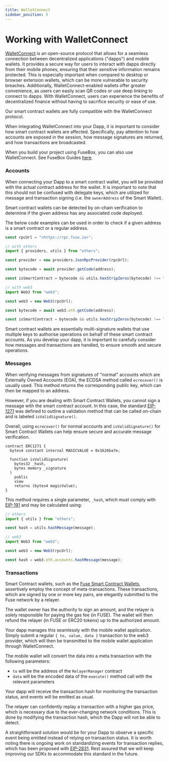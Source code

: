 ```yaml
---
title: WalletConnect
sidebar_position: 5
---
```


# Working with WalletConnect

[WalletConnect](https://walletconnect.com) is an open-source protocol that allows for a seamless connection between decentralized applications ("dapps") and mobile wallets. It provides a secure way for users to interact with dapps directly from their mobile phones, ensuring that their sensitive information remains protected. This is especially important when compared to desktop or browser extension wallets, which can be more vulnerable to security breaches. Additionally, WalletConnect-enabled wallets offer greater convenience, as users can easily scan QR codes or use deep linking to connect to dapps. With WalletConnect, users can experience the benefits of decentralized finance without having to sacrifice security or ease of use.

Our smart contract wallets are fully compatible with the WalletConnect protocol.

When integrating WalletConnect into your Dapp, it is important to consider how smart contract wallets are affected. Specifically, pay attention to how accounts are exposed in the session, how message signatures are returned, and how transactions are broadcasted.

When you build your project using FuseBox, you can also use WalletConnect. See FuseBox Guides [here](../getting-started).

### Accounts

When connecting your Dapp to a smart contract wallet, you will be provided with the actual contract address for the wallet. It is important to note that this should not be confused with delegate keys, which are utilized for message and transaction signing (i.e. the `ownerAddress` of the Smart Wallet).

Smart contract wallets can be detected by on-chain verification to determine if the given address has any associated code deployed.

The below code examples can be used in order to check if a given address is a smart contract or a regular address.

```jsx
const rpcUrl = "<https://rpc.fuse.io>";

// with ethers
import { providers, utils } from "ethers";

const provider = new providers.JsonRpcProvider(rpcUrl);

const bytecode = await provider.getCode(address);

const isSmartContract = bytecode && utils.hexStripZeros(bytecode) !== "0x";

// with web3
import Web3 from "web3";

const web3 = new Web3(rpcUrl);

const bytecode = await web3.eth.getCode(address);

const isSmartContract = bytecode && utils.hexStripZeros(bytecode) !== "0x";
```

Smart contract wallets are essentially multi-signature wallets that use multiple keys to authorise operations on behalf of these smart contract accounts. As you develop your dapp, it is important to carefully consider how messages and transactions are handled, to ensure smooth and secure operations.

### Messages

When verifying messages from signatures of "normal" accounts which are Externally Owned Accounts (EOA), the ECDSA method called `ecrecover()` is usually used. This method returns the corresponding public key, which can then be mapped to an address.

However, if you are dealing with Smart Contract Wallets, you cannot sign a message with the smart contract account. In this case, the standard [EIP-1271](https://eips.ethereum.org/EIPS/eip-1271) was defined to outline a validation method that can be called on-chain and is labeled `isValidSignature()`.

Overall, using `ecrecover()` for normal accounts and `isValidSignature()` for Smart Contract Wallets can help ensure secure and accurate message verification.

```solidity
contract ERC1271 {
  bytes4 constant internal MAGICVALUE = 0x1626ba7e;

  function isValidSignature(
    bytes32 _hash,
    bytes memory _signature
  )
    public
    view
    returns (bytes4 magicValue);
}
```

This method requires a single parameter, `_hash`, which must comply with [EIP-191](https://eips.ethereum.org/EIPS/eip-191) and may be calculated using:

```jsx
// ethers
import { utils } from "ethers";

const hash = utils.hashMessage(message);

// web3
import Web3 from "web3";

const web3 = new Web3(rpcUrl);

const hash = web3.eth.accounts.hashMessage(message);
```

### Transactions

Smart Contract wallets, such as the [Fuse Smart Contract Wallets](https://github.com/fuseio/fuse-wallet-contracts), assertively employ the concept of meta-transactions. These transactions, which are signed by one or more key pairs, are elegantly submitted to the Fuse network by a relayer.

The wallet owner has the authority to sign an amount, and the relayer is solely responsible for paying the gas fee (in FUSE). The wallet will then refund the relayer (in FUSE or ERC20 tokens) up to the authorized amount.

Your dapp manages this seamlessly with the mobile wallet application. Simply submit a regular `{ to, value, data }` transaction to the web3 provider, which will then be transmitted to the mobile wallet application through WalletConnect.

The mobile wallet will convert the data into a meta transaction with the following parameters:

- `to` will be the address of the `RelayerManager` contract
- `data` will be the encoded data of the `execute()` method call with the relevant parameters

Your dapp will receive the transaction hash for monitoring the transaction status, and events will be emitted as usual.

The relayer can confidently replay a transaction with a higher gas price, which is necessary due to the ever-changing network conditions. This is done by modifying the transaction hash, which the Dapp will not be able to detect.

A straightforward solution would be for your Dapp to observe a specific event being emitted instead of relying on transaction status. It is worth noting there is ongoing work on standardizing events for transaction replies, which has been proposed with [EIP-2831](https://eips.ethereum.org/EIPS/eip-2831). Rest assured that we will keep improving our SDKs to accommodate this standard in the future.
